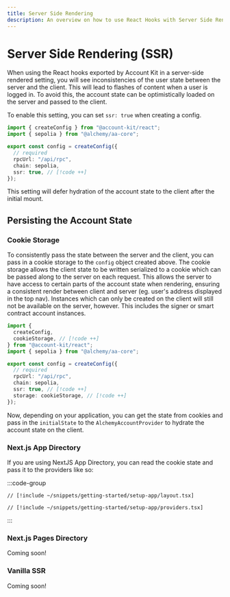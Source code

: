 ```yaml
---
title: Server Side Rendering
description: An overview on how to use React Hooks with Server Side Rendering
---
```


# Server Side Rendering (SSR)

When using the React hooks exported by Account Kit in a server-side rendered setting, you will see inconsistencies of the user state between the server and the client. This will lead to flashes of content when a user is logged in. To avoid this, the account state can be optimistically loaded on the server and passed to the client.

To enable this setting, you can set `ssr: true` when creating a config.

```ts
import { createConfig } from "@account-kit/react";
import { sepolia } from "@alchemy/aa-core";

export const config = createConfig({
  // required
  rpcUrl: "/api/rpc",
  chain: sepolia,
  ssr: true, // [!code ++]
});
```

This setting will defer hydration of the account state to the client after the initial mount.

## Persisting the Account State

### Cookie Storage

To consistently pass the state between the server and the client, you can pass in a cookie storage to the `config` object created above. The cookie storage allows the client state to be written serialized to a cookie which can be passed along to the server on each request. This allows the server to have access to certain parts of the account state when rendering, ensuring a consistent render between client and server (eg. user's address displayed in the top nav). Instances which can only be created on the client will still not be available on the server, however. This includes the signer or smart contract account instances.

```ts
import {
  createConfig,
  cookieStorage, // [!code ++]
} from "@account-kit/react";
import { sepolia } from "@alchemy/aa-core";

export const config = createConfig({
  // required
  rpcUrl: "/api/rpc",
  chain: sepolia,
  ssr: true, // [!code ++]
  storage: cookieStorage, // [!code ++]
});
```

Now, depending on your application, you can get the state from cookies and pass in the `initialState` to the `AlchemyAccountProvider` to hydrate the account state on the client.

### Next.js App Directory

If you are using NextJS App Directory, you can read the cookie state and pass it to the providers like so:

:::code-group

```tsx [layout.tsx]
// [!include ~/snippets/getting-started/setup-app/layout.tsx]
```

```tsx [providers.tsx]
// [!include ~/snippets/getting-started/setup-app/providers.tsx]
```

:::

### Next.js Pages Directory

Coming soon!

### Vanilla SSR

Coming soon!
